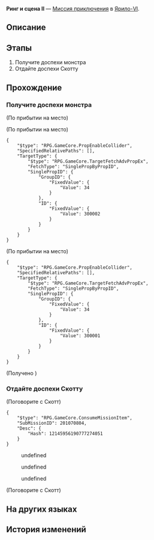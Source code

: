 {{Дополнить|Диалоги.}}
{{Миссия Инфобокс
|id              = 2010708
|Название        = 
|Изображение     = Миссия Освоения Ринг и сцена II.png
|Тип             = Миссия приключения
|События         = 
|Глава           = 
|Условия         = Завершена [[Миссия приключения]] ''[[Ринг и сцена I]]''
|Персонажи       = Первопроходец; Скотт
|СтартЛокация    = [[Ярило-VI]] — [[Камнеград]]
|Локации         = Камнеград
|Предыдущая      = Ринг и сцена I
|Следующая       = Гладиатор
|Награды         = Опыт Освоения*250; Звёздный нефрит*40; Журнал приключений*4; Shield (Item)*100
}}
'''Ринг и сцена II''' — [[Миссия приключения]] в [[Ярило-VI]].

==Описание==
{{Описание|Вам удалось стянуть доспехи с монстра из Фрагментума и получаете от Скотта последнюю часть оплаты.<br />Однако вас не покидает странное чувство. Что-то с этой бронёй не так...}}

==Этапы==
# Получите доспехи монстра
# Отдайте доспехи Скотту

==Прохождение==
{{Дополнить}}

<!--Unknown TalkSentence: 201223301-->
{{Диалог Конец}}

===Получите доспехи монстра===
{{Описание миссии|локация=Заклёпкоград|Скотт отказывается отдавать вам ранее обещанную награду. Вы стали настаивать, и он всё-таки согласился. Но часть платежа можно будет получить только после того, как вы сделаете кое-что для него. Вам это совсем не нравится, но ничего не поделаешь, вам остаётся только согласиться. Вы знаете, что должник - это хозяин.}}
{{Диалог Начало}}
;(По прибытии на место)

;(По прибытии на место)
<!--Unknown TalkSentence: 201223302-->
<!--Unknown TalkSentence: 201223303-->
<pre>{
	"$type": "RPG.GameCore.PropEnableCollider",
	"SpecifiedRelativePaths": [],
	"TargetType": {
		"$type": "RPG.GameCore.TargetFetchAdvPropEx",
		"FetchType": "SinglePropByPropID",
		"SinglePropID": {
			"GroupID": {
				"FixedValue": {
					"Value": 34
				}
			},
			"ID": {
				"FixedValue": {
					"Value": 300002
				}
			}
		}
	}
}</pre>

;(По прибытии на место)
<!--Unknown TalkSentence: 201223302-->
<!--Unknown TalkSentence: 201223303-->
<pre>{
	"$type": "RPG.GameCore.PropEnableCollider",
	"SpecifiedRelativePaths": [],
	"TargetType": {
		"$type": "RPG.GameCore.TargetFetchAdvPropEx",
		"FetchType": "SinglePropByPropID",
		"SinglePropID": {
			"GroupID": {
				"FixedValue": {
					"Value": 34
				}
			},
			"ID": {
				"FixedValue": {
					"Value": 300001
				}
			}
		}
	}
}</pre>
;(Получено {{Item|Броня монстра Фрагментума|20|x=1|text=Броня монстра Фрагментума}})
<!--Unknown TalkSentence: 201223304-->
{{Диалог Конец}}

===Отдайте доспехи Скотту===
{{Описание миссии|локация=Камнеград|Вам удалось стянуть доспехи с монстра из Фрагментума. Хоть они и ужасно воняют, сейчас вам нужно поспешить в Бойцовский клуб и попросить у Скотта награду. Но, получив награду, вы начинаете понимать, что с доспехами что-то не так...}}
{{Диалог Начало}}

;(Поговорите с Скотт)
<!--Unknown TalkSentence: 101026602-->
<pre>{
	"$type": "RPG.GameCore.ConsumeMissionItem",
	"SubMissionID": 201070804,
	"Desc": {
		"Hash": 12145956190777274051
	}
}</pre>
<!--Unknown TalkSentence: 101026603-->
<!--Unknown TalkSentence: 101026604-->
:{{Диалог|Стрелка}} undefined
:<!--Unknown TalkSentence: 101026606-->
:<!--Unknown TalkSentence: 101026609-->
:<!--Unknown TalkSentence: 101026610-->
:<!--Unknown TalkSentence: 101026611-->
:{{Диалог|Стрелка}} undefined
:<!--Unknown TalkSentence: 101026608-->
:<!--Unknown TalkSentence: 101026615-->
:<!--Unknown TalkSentence: 101026609-->
:<!--Unknown TalkSentence: 101026610-->
:<!--Unknown TalkSentence: 101026611-->
:{{Диалог|Стрелка}} undefined
:<!--Unknown TalkSentence: 101026617-->
:<!--Unknown TalkSentence: 101026618-->
:<!--Unknown TalkSentence: 101026609-->
:<!--Unknown TalkSentence: 101026610-->
:<!--Unknown TalkSentence: 101026611-->
<!--Unknown TalkSentence: 101026606-->
<!--Unknown TalkSentence: 101026609-->
<!--Unknown TalkSentence: 101026610-->
<!--Unknown TalkSentence: 101026611-->

;(Поговорите с Скотт)
<!--Unknown TalkSentence: 501027818-->
{{Диалог Конец}}

==На других языках==
{{На других языках
|en   = Ring and Stage II
|zhs  = 拳台即戏台•下
|zht  = 拳台即戲台•下
|ja   = リング即ち舞台である・下
|ko   = 링이 곧 무대•하
|es   = El ring es el escenario II
|fr   = Le ring et la scène II
|ru   = Ринг и сцена II
|th   = เวทีท้าประลอง 2
|vi   = Võ Đài Là Sân Khấu-Hạ
|de   = Ring und Bühne II
|id   = Panggung Tinju Adalah Panggung Pertunjukan 2
|pt   = Arena e Palco II
}}

==История изменений==
{{История изменений|2.7}}
